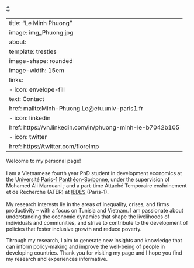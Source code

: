 ![](data:image/png;base64,iVBORw0KGgoAAAANSUhEUgAAAAoAAAASCAYAAABit09LAAAAQUlEQVR42mNgIBdkF5b+B2GiFOFVjK4Iq2JcilAUE1IEV/yfSMAwFABJviakCO5rfIoxggabYpzhh6yYYCBTHBMAs1jacRPuSTQAAAAASUVORK5CYII=){alt=""}

---
title: "Le Minh Phuong"
image: img_Phuong.jpg
about: 
  template: trestles
  image-shape: rounded
  image-width: 15em
  links:
   - icon: envelope-fill
     text: Contact
     href: mailto:Minh-Phuong.Le@etu.univ-paris1.fr
   - icon: linkedin
     href: https://vn.linkedin.com/in/phuong-minh-le-b7042b105
   - icon: twitter
     href: https://twitter.com/florelmp
---

Welcome to my personal page!\
\
I am a Vietnamese fourth year PhD student in development economics at the [Université Paris-1 Panthéon-Sorbonne](https://www.pantheonsorbonne.fr/page-perso/mple), under the supervision of Mohamed Ali Marouani ; and a part-time Attaché Temporaire enshrinement et de Recherche (ATER) at [IEDES](https://iedes.pantheonsorbonne.fr/liedes-en-bref) (Paris-1).\
\
My research interests lie in the areas of inequality, crises, and firms productivity -- with a focus on Tunisia and Vietnam. I am passionate about understanding the economic dynamics that shape the livelihoods of individuals and communities, and strive to contribute to the development of policies that foster inclusive growth and reduce poverty.

Through my research, I aim to generate new insights and knowledge that can inform policy-making and improve the well-being of people in developing countries. Thank you for visiting my page and I hope you find my research and experiences informative.\

\
\
